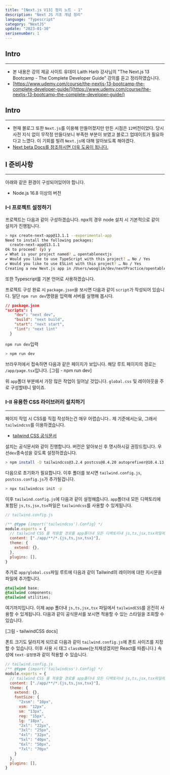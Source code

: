 ```yaml
---
title: "[Next.js V13] 정리 노트 - 1"
description: "Next JS 기초 개념 정리"
language: "Typescript"
category: "NextJS"
update: "2023-01-30"
serisenumber: 1
---
```

## Intro
---
- 본 내용은 강의 제공 사이트 유데미 Laith Harb 강사님의 "The Next.js 13 Bootcamp - The Complete Developer Guide" 강의를 듣고 정리하였습니다.
- [https://www.udemy.com/course/the-nextjs-13-bootcamp-the-complete-developer-guide/](https://www.udemy.com/course/the-nextjs-13-bootcamp-the-complete-developer-guide/)

## Intro
---
- 현재 블로그 또한 `Next.js`를 이용해 만들어졌지만 만든 시점은 `12`버전이었다. 당시 사전 지식 없이 무작정 만들다보니 부족한 부분이 보였고 블로그 업데이트가 필요하다고 느꼈다. 이 기회를 빌려 `Next.js`에 대해 알아보도록 해야겠다.
- [Next beta Docs를 참조하시면 더욱 도움이 됩니다.](https://beta.nextjs.org/docs/installation)

## I 준비사항 
---
아래와 같은 환경이 구성되어있어야 합니다.
- Node.js 16.8 이상의 버전

### I-I 프로젝트 설정하기

프로젝트는 다음과 같이 구성하겠습니다. npx의 경우 node 설치 시 기본적으로 같이 설치가 진행됩니다.
```bash
> npx create-next-app@13.1.1 --experimental-app
Need to install the following packages:
  create-next-app@13.1.1
Ok to proceed? (y) y
✔ What is your project named? … opentablenextjs
✔ Would you like to use TypeScript with this project? … No / Yes
✔ Would you like to use ESLint with this project? … No / Yes
Creating a new Next.js app in /Users/wooglim/dev/nextPractice/opentablenextjs.
```

또한 Typescript를 기본 언어로 사용하겠습니다.

프로젝트 구성 완료 시 `package.json`을 보시면 다음과 같이 `script`가 작성되어 있습니다. 일단 `npm run dev`명령을 입력해 서버를 실행해 봅시다.
```json
// package.json
"scripts": {
    "dev": "next dev",
    "build": "next build",
    "start": "next start",
    "lint": "next lint"
  }
```
`npm run dev`입력
```bash
> npm run dev
```

브라우저에서 접속하면 다음과 같은 페이지가 보입니다. 해당 루트 페이지의 경로는 `/app/page.tsx`입니다.
[그림 - npm run dev]

위 `app`폴더 부분에서 가장 많은 작업이 일어날 것입니다. `global.css` 및 레이아웃을 주로 구성할테니 말이죠.

### I-II 유용한 CSS 라이브러리 설치하기
---
페이지 작업 시 CSS를 직접 작성하는건 매우 어렵습니다.. 제 기준에서는요, 그래서 `tailwindcss`를 이용하겠습니다.

- [tailwind CSS 공식문서](https://tailwindcss.com/docs/guides/nextjs)

설치는 공식문서와 같이 진행합니다. 버전은 알아보신 후 명시하시길 권장드립니다. 우선`dev`종속성을 갖도록 설정하겠습니다.
```bash
> npm install -D tailwindcss@3.2.4 postcss@8.4.20 autoprefixer@10.4.13
```

다음으로 초기화가 필요합니다. 이후 폴더를 보시면 `tailwind.config.js`, `postcss.config.js`가 추가될겁니다.
```bash
> npx tailwindcss init -p
```

이후 `tailwind.config.js`에 다음과 같이 설정해줍니다. `app`폴더내 모든 디렉토리에 포함된 `js,ts,jsx,tsx`파일은 `tailwindcss`를 사용할 수 있게됩니다.
```js
// tailwind.config.js

/** @type {import('tailwindcss').Config} */
module.exports = {
  // tailwind CSS 를 적용할 경로를 app폴더내 모든 디렉토리내 js,ts,jsx,tsx파일에 적용
  content: ["./app/**/*.{js,ts,jsx,tsx}"],
  theme: {
    extend: {},
  },
  plugins: [],
}
```

추가로 `app/global.css`파일 루트에 다음과 같이 Tailwind의 레이어에 대한 지시문을 파일에 추가합니다.
```css
@tailwind base;
@tailwind components;
@tailwind utilities;
```

여기까지입니다. 이제 app 폴더내 `js,ts,jsx,tsx` 파일에서 `tailwindCSS`를 온전히 사용할 수 있게됩니다. 다음과 같이 공식문서를 보시면 적용할 수 있는 스타일을 조회할 수 있습니다.

[그림 - tailwindCSS docs]

폰트 크기도 달라지게 되므로 다음과 같이 `tailwind.config.js`에 폰트 사이즈를 지정할 수 있습니다. 이후 사용 시 태그 `className`(눈치채셨겠지만 React를 따릅니다.) 속성에 `text-설정명`과 같이 적용할 수 있습니다.
```js
// tailwind.config.js
/** @type {import('tailwindcss').Config} */
module.exports = {
  // tailwind CSS 를 적용할 경로를 app폴더내 모든 디렉토리내 js,ts,jsx,tsx파일에 적용
  content: ["./app/**/*.{js,ts,jsx,tsx}"],
  theme: {
    extend: {},
    fontSize: {
      "2xsm": "10px",
      xsm: "12px",
      sm: "13px",
      reg: "15px",
      lg: "18px",
      "2xl": "22px",
      "3xl": "25px",
      "4xl": "32px",
      "5xl": "40px",
      "6xl": "50px",
      "7xl": "70px"
    }
  },
  plugins: [],
}
```